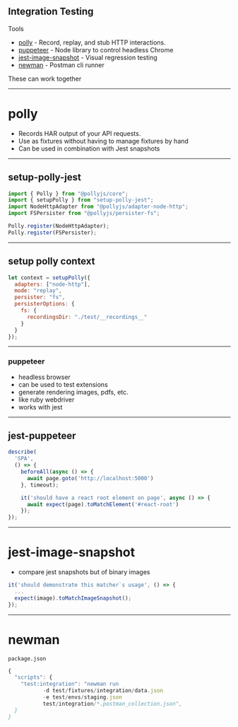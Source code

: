 ## Integration Testing

Tools

- [polly](https://netflix.github.io/pollyjs) - Record, replay, and stub HTTP interactions.
- [puppeteer](https://pptr.dev/) - Node library to control headless Chrome
- [jest-image-snapshot](https://github.com/americanexpress/jest-image-snapshot) - Visual regression testing
- [newman](https://github.com/postmanlabs/newman) - Postman cli runner

These can work together

---

# polly

- Records HAR output of your API requests.
- Use as fixtures without having to manage fixtures by hand
- Can be used in combination with Jest snapshots

---

##  setup-polly-jest

```javascript
import { Polly } from "@pollyjs/core";
import { setupPolly } from "setup-polly-jest";
import NodeHttpAdapter from "@pollyjs/adapter-node-http";
import FSPersister from "@pollyjs/persister-fs";

Polly.register(NodeHttpAdapter);
Polly.register(FSPersister);

```

---

## setup polly context 

```javascript
let context = setupPolly({
  adapters: ["node-http"],
  mode: "replay",
  persister: "fs",
  persisterOptions: {
    fs: {
      recordingsDir: "./test/__recordings__"
    }
  }
});
```
---

### puppeteer

- headless browser
- can be used to test extensions
- generate rendering images, pdfs, etc.
- like ruby webdriver
- works with jest

---
## jest-puppeteer

```javascript
describe(
  'SPA', 
  () => {
    beforeAll(async () => {
      await page.goto('http://localhost:5000')
    }, timeout);

    it('should have a react root element on page', async () => {
      await expect(page).toMatchElement('#react-root')
    });
});

```

---

# jest-image-snapshot

- compare jest snapshots but of binary images

```javascript
it('should demonstrate this matcher`s usage', () => {
  ...
  expect(image).toMatchImageSnapshot();
});
```

---
# newman
`package.json`
```javascript
{
  "scripts": {
    "test:integration": "newman run 
           -d test/fixtures/integration/data.json 
           -e test/envs/staging.json 
           test/integration/*.postman_collection.json",
  }
}
 ```

